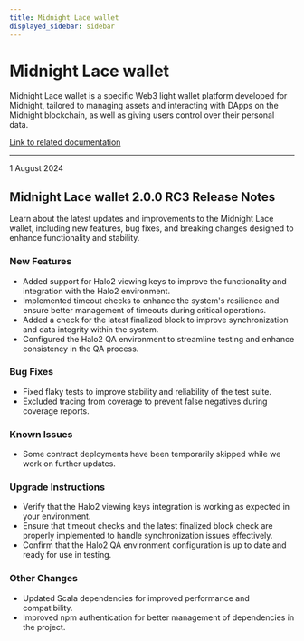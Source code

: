 ```yaml
---
title: Midnight Lace wallet
displayed_sidebar: sidebar
---
```


# Midnight Lace wallet

Midnight Lace wallet is a specific Web3 light wallet platform developed for Midnight, tailored to managing assets and interacting with DApps on the Midnight blockchain, as well as giving users control over their personal data.

[Link to related documentation](https://www.lace.io/)

---

<div 
  style={{
    marginTop: '0',
    fontSize: '1rem',
    fontWeight: 'normal',
    marginBottom: '0.5rem'
  }}
>
  1 August 2024
</div>

## Midnight Lace wallet 2.0.0 RC3 Release Notes

Learn about the latest updates and improvements to the Midnight Lace wallet, including new features, bug fixes, and breaking changes designed to enhance functionality and stability.

### New Features

- Added support for Halo2 viewing keys to improve the functionality and integration with the Halo2 environment.
- Implemented timeout checks to enhance the system's resilience and ensure better management of timeouts during critical operations.
- Added a check for the latest finalized block to improve synchronization and data integrity within the system.
- Configured the Halo2 QA environment to streamline testing and enhance consistency in the QA process.

### Bug Fixes

- Fixed flaky tests to improve stability and reliability of the test suite.
- Excluded tracing from coverage to prevent false negatives during coverage reports.

### Known Issues

- Some contract deployments have been temporarily skipped while we work on further updates.

### Upgrade Instructions

- Verify that the Halo2 viewing keys integration is working as expected in your environment.
- Ensure that timeout checks and the latest finalized block check are properly implemented to handle synchronization issues effectively.
- Confirm that the Halo2 QA environment configuration is up to date and ready for use in testing.

### Other Changes

- Updated Scala dependencies for improved performance and compatibility.
- Improved npm authentication for better management of dependencies in the project.
